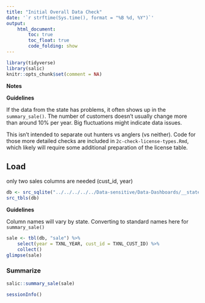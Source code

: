 ```yaml
---
title: "Initial Overall Data Check"
date: '`r strftime(Sys.time(), format = "%B %d, %Y")`'
output: 
    html_document:
        toc: true
        toc_float: true
        code_folding: show
---
```


```r
library(tidyverse)
library(salic)
knitr::opts_chunk$set(comment = NA)
```

**Notes**

**Guidelines**

If the data from the state has problems, it often shows up in the `summary_sale()`. The number of customers doesn't usually change more than around 10% per year. Big fluctuations might indicate data issues.

This isn't intended to separate out hunters vs anglers (vs neither). Code for those more detailed checks are included in `2c-check-license-types.Rmd`, which likely will require some additional preparation of the license table.

## Load

only two sales columns are needed (cust_id, year)

```r
db <- src_sqlite("../../../../../Data-sensitive/Data-Dashboards/__state__/raw-__period__.sqlite3")
src_tbls(db)
```

**Guidelines**

Column names will vary by state. Converting to standard names here for `summary_sale()`

```r
sale <- tbl(db, "sale") %>% 
    select(year = TXNL_YEAR, cust_id = TXNL_CUST_ID) %>%
    collect()
glimpse(sale)
```

### Summarize

```r
salic::summary_sale(sale)
```

```r
sessionInfo()
```
